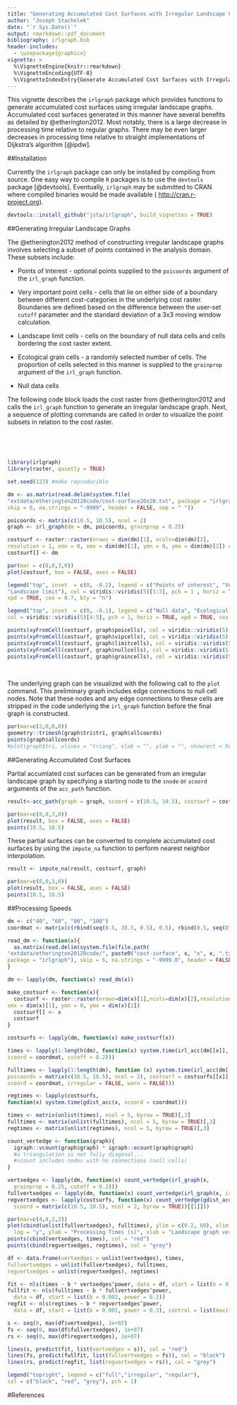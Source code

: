 ```yaml
---
title: "Generating Accumulated Cost Surfaces with Irregular Landscape Graphs"
author: "Joseph Stachelek"
date: "`r Sys.Date()`"
output: rmarkdown::pdf_document
bibliography: irlgraph.bib
header-includes:
  - \usepackage{graphicx}
vignette: >
  %\VignetteEngine{knitr::rmarkdown}
  %\VignetteEncoding{UTF-8}
  %\VignetteIndexEntry{Generate Accumulated Cost Surfaces with Irregular Landscape Graphs}
---
```


This vignette describes the `irlgraph` package which provides functions to generate accumulated cost surfaces using irregular landscape graphs. Accumulated cost surfaces generated in this manner have several benefits as detailed by @etherington2012. Most notably, there is a large decrease in processing time relative to regular graphs. There may be even larger decreases in processing time relative to straight implementations of Dijkstra's algorithm [@ipdw].

##Installation

Currently the `irlgraph` package can only be installed by compiling from source. One easy way to compile `R` packages is to use the `devtools` package [@devtools]. Eventually, `irlgraph` may be submitted to CRAN where compiled binaries would be made available ( [http://cran.r-project.org](http://cran.r-project.org)).

```r
devtools::install_github("jsta/irlgraph", build_vignettes = TRUE)
```

##Generating Irregular Landscape Graphs

The @etherington2012 method of constructing irregular landscape graphs involves selecting a subset of points contained in the analysis domain. These subsets include:

* Points of Interest - optional points supplied to the `poicoords` argument of the `irl_graph` function.

* Very important point cells - cells that lie on either side of a boundary between different cost-categories in the underlying cost raster. Boundaries are defined based on the difference between the user-set `cutoff` parameter and the standard deviation of a 3x3 moving window calculation.

* Landscape limit cells - cells on the boundary of null data cells and cells bordering the cost raster extent.

* Ecological grain cells - a randomly selected number of cells. The proportion of cells selected in this manner is supplied to the `grainprop` argument of the `irl_graph` function.

* Null data cells

The following code block loads the cost raster from @etherington2012 and calls the `irl_graph` function to generate an irregular landscape graph. Next, a sequence of plotting commands are called in order to visualize the point subsets in relation to the cost raster.

&nbsp;

&nbsp;

```r
library(irlgraph)
library(raster, quietly = TRUE)

set.seed(123) #make reproducible

dm <- as.matrix(read.delim(system.file(
"extdata/etherington20120code/cost-surface20x20.txt", package = "irlgraph"),
skip = 6, na.strings = "-9999", header = FALSE, sep = " "))

poicoords <- matrix(c(10.5, 10.5), ncol = 2)
graph <- irl_graph(dm = dm, poicoords, grainprop = 0.25)

costsurf <- raster::raster(nrows = dim(dm)[1], ncols=dim(dm)[2],
resolution = 1, xmn = 0, xmx = dim(dm)[1], ymn = 0, ymx = dim(dm)[2]) #neccessary to set resolution
costsurf[] <- dm

par(mar = c(0,0,3,0))
plot(costsurf, box = FALSE, axes = FALSE)

legend("top", inset  = c(0, -0.2), legend = c("Points of interest", "Very important",
"Landscape limit"), col = viridis::viridis(5)[1:3], pch = 1 , horiz = TRUE,
xpd = TRUE, cex = 0.7, bty = "n")

legend("top", inset  = c(0, -0.1), legend = c("Null data", "Ecological grain"),
col = viridis::viridis(5)[4:5], pch = 1, horiz = TRUE, xpd = TRUE, cex = 0.7, bty = "n")

points(xyFromCell(costsurf, graph$poicells), col = viridis::viridis(5)[1])
points(xyFromCell(costsurf, graph$vipcells), col = viridis::viridis(5)[2])
points(xyFromCell(costsurf, graph$limitcells), col = viridis::viridis(5)[3])
points(xyFromCell(costsurf, graph$nullcells), col = viridis::viridis(5)[4])
points(xyFromCell(costsurf, graph$graincells), col = viridis::viridis(5)[5])

```

\newpage

&nbsp;

The underlying graph can be visualized with the following call to the `plot` command. This preliminary graph includes edge connections to null cell nodes. Note that these nodes and any edge connections to these cells are stripped in the code underlying the `irl_graph` function before the final graph is constructed.

```r
par(mar=c(2,0,0,0))
geometry::trimesh(graph$tri$tri, graph$allcoords)
points(graph$allcoords)
#plot(graph$tri, wlines = "triang", xlab = "", ylab = "", showrect = FALSE, pch = 7)
```

##Generating Accumulated Cost Surfaces

Partial accumlated cost surfaces can be generated from an irregular landscape graph by specifying a starting node to the `snode` or `scoord` arguments of the `acc_path` function. 

```r
result<-acc_path(graph = graph, scoord = c(10.5, 10.5), costsurf = costsurf)

par(mar=c(0,0,3,0))
plot(result, box = FALSE, axes = FALSE)
points(10.5, 10.5)
```

These partial surfaces can be converted to complete accumulated cost surfaces by using the `impute_na` function to perform nearest neighbor interpolation.

```r
result <- impute_na(result, costsurf, graph)

par(mar=c(0,0,3,0))
plot(result, box = FALSE, axes = FALSE)
points(10.5, 10.5)
```

##Processing Speeds

```r

dm <- c("40", "60", "80", "100")
coordmat <- matrix(c(rbind(seq(0.5, 38.5, 0.5), 0.5), rbind(0.5, seq(0.5, 12.5, 0.5))), byrow = TRUE, ncol = 2)

read_dm <- function(x){
  as.matrix(read.delim(system.file(file.path(
"extdata/etherington20120code/", paste0("cost-surface", x, "x", x, ".txt")),
package = "irlgraph"), skip = 6, na.strings = "-9999.0", header = FALSE, sep = "\t"))
}

dm <- lapply(dm, function(x) read_dm(x))

make_costsurf <- function(x){
  costsurf <- raster::raster(nrows=dim(x)[1],ncols=dim(x)[2],resolution=1,xmn=0,
xmx = dim(x)[1], ymn = 0, ymx = dim(x)[2])
  costsurf[] <- x
  costsurf
}

costsurfs <- lapply(dm, function(x) make_costsurf(x))

times <- lapply(1:length(dm), function(x) system.time(irl_acc(dm[[x]],            poicoords = matrix(c(10.5, 10.5), ncol = 2), grainprop = 0.25, costsurf = costsurfs[[x]],
scoord = coordmat, cutoff = 0.2)))

fulltimes <- lapply(1:length(dm), function (x) system.time(irl_acc(dm[[x]],
poicoords = matrix(c(10.5, 10.5), ncol = 2), costsurf = costsurfs[[x]],
scoord = coordmat, irregular = FALSE, warn = FALSE)))

regtimes <- lapply(costsurfs,
function(x) system.time(gdist_acc(x, scoord = coordmat)))

times <- matrix(unlist(times), ncol = 5, byrow = TRUE)[,3]
fulltimes <- matrix(unlist(fulltimes), ncol = 5, byrow = TRUE)[,3]
regtimes <- matrix(unlist(regtimes), ncol = 5, byrow = TRUE)[,3]

count_vertedge <- function(graph){
  igraph::vcount(graph$graph) * igraph::ecount(graph$graph) 
  #a triangulation is not fully diagonal...
  #vcount includes nodes with no connections (null cells)
}

vertxedges <- lapply(dm, function(x) count_vertedge(irl_graph(x,
  grainprop = 0.25, cutoff = 0.2)))
fullvertxedges <- lapply(dm, function(x) count_vertedge(irl_graph(x, irregular = FALSE)))
regvertxedges <- lapply(costsurfs, function(x) count_vertedge(gdist_acc(x,
  scoord = matrix(c(10.5, 10.5), ncol = 2, byrow = TRUE))[[1]]))

par(mar=c(4,4,2,2))
plot(cbind(unlist(fullvertxedges), fulltimes), ylim = c(0.2, 60), xlim = c(0, 8e+08), 
  log = "y", ylab = "Processing Times (s)", xlab = "Landscape graph vertices x edges")
points(cbind(vertxedges, times), col = "red")
points(cbind(regvertxedges, regtimes), col = "grey")

df <- data.frame(vertxedges = unlist(vertxedges), times,
fullvertxedges = unlist(fullvertxedges), fulltimes,
regvertxedges = unlist(regvertxedges), regtimes)

fit <- nls(times ~ b * vertxedges^power, data = df, start = list(b = 0.001, power = 0.3))
fullfit <- nls(fulltimes ~ b * fullvertxedges^power,
  data = df, start = list(b = 0.001, power = 0.3))
regfit <- nls(regtimes ~ b * regvertxedges^power,
  data = df, start = list(b = 0.001, power = 0.3), control = list(maxiter = 500))

s <- seq(0, max(df$vertxedges), 1e+07)
fs <- seq(0, max(df$fullvertxedges), 1e+07)
rs <- seq(0, max(df$regvertxedges), 1e+07)

lines(s, predict(fit, list(vertxedges = s)), col = "red")
lines(fs, predict(fullfit, list(fullvertxedges = fs)), col = "black")
lines(rs, predict(regfit, list(regvertxedges = rs)), col = "grey")

legend("topright", legend = c("full","irregular", "regular"),
col = c("black", "red", "grey"), pch = 1)

```


#References